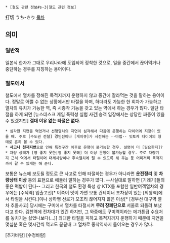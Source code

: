  * [철도 관련 정보#s-3|철도 관련 정보]

打切
うち-きり
[[목차]]

== 의미 ==
=== 일반적 ===
일본식 한자가 그대로 우리나라에 도입되어 정착한 것으로, 일을 중간에서 끊어먹거나 중단하는 경우를 지칭하는 용어이다.

=== 철도에서 ===
철도에서 열차를 정해진 목적지까지 운행하지 않고 중간에 잘라먹는 것을 말하는 용어이다. 정말로 어쩔 수 없는 상황에서만 타절을 하며, 하더라도 가능한 한 회차가 가능하고 열차의 유치가 가능한 역, 즉 시종착 기능을 갖고 있는 역에서 하는 경우가 많다. 일단 타절을 하게 되면 [뉴스데스크 게임 폭력성 실험 사건|승객 입장에서는 상당한 짜증이 있을 수 있겠지만] '''절대 이유 없는 타절은 없다.'''

 * 심각한 지연을 먹었거나 선행열차의 지연이 심각해서 다음에 운행하는 다이어에 지장이 있을 때. 주로 [수도권 전철] 경인선이나 [게이큐]가 시전하는 --마법-- 잇토케 다이어의 형태로 흔히 볼 수 있다. 
 * '''사고나 천재지변'''으로 인해 특정구간 이후로 운행이 불가능할 경우. 설명이 더 [필요한지]?
 * 차량 상태가 [영 좋지 못한|영 좋지 못해] 더 이상 운행이 불가능할 경우. 주로 차량기지 근처 역에서 타절하며 대체차량이나 후속열차에 탈 수 있도록 해 주는 등 어찌저찌 목적지까지 갈 수 있게는 해 준다.

보통은 뉴스에 보도될 정도로 큰 사고로 인해 타절하는 경우가 아니라면 '''운전정리''' 및 '''차량상태 이상''' 등의 표현으로 에둘러 말하는 경우가 많다. --사실대로 말하면 [기레기]들의 좋은 떡밥이 된다-- 그리고 한국의 철도 환경 특성 상 KTX를 포함한 일반여객열차의 경우에는 [수색역] 입출고선[* 이쪽이 맛이 가면 보통 컨테이너 조차장이 있는 [의왕역]에서 타절을 시킨다.]이나 상하행 선로가 모조리 끊어지지 않은 이상[* [경부선 대구역 열차 추돌사고] 당시에는 구미에서 열차를 타절시켜 '''무려 장폐단으로''' 서울로 되돌려 보냈다고 한다. 김천역에 전차대가 있긴 하지만, 그 와중에도 구미역이라는 메가톤급 수요처를 놓치기는 싫었나보다(...)] 최대한 타절을 피하고 목적지까지 운행하기 때문에 지연을 몇십분 혹은 몇시간씩 먹고도 끝끝내 그 열차로 종착역까지 들어오는 경우가 많다.

[추가바람] [수정바람]
